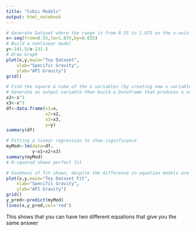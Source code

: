 ```yaml
---
title: "Cubic Models"
output: html_notebook
---
```

```r
# Generate Dataset where the range is from 0.55 to 1.075 on the x-axis
x<-seq(from=0.55,to=1.075,by=0.025)
# Build a nonlinear model
y<-141.5/x-131.5
# Draw Graph
plot(x,y,main="Toy Dataset",
    xlab="Specific Gravity",
    ylab="API Gravity")
grid()
```

```r
# Find the square & cube of the x variables (by creating new x variables)
# Generate an output variable then build a Dataframe that produces a summary
x2<-x^2
x3<-x^3
df<-data.frame(x1=x,
               x2=x2,
               x3=x3,
               y=y)
summary(df)
```

```r
# Fitting a linear regression to show significance
myMod<-lm(data=df,
          y~x1+x2+x3)
summary(myMod)
# R-squared shows perfect fit
```
```r
# Goodness of fit shown, despite the difference in equation models are identical
plot(x,y,main="Toy Dataset Fit",
    xlab="Specific Gravity",
    ylab="API Gravity")
grid()
y_pred<-predict(myMod)
lines(x,y_pred,col='red')
```

This shows that you can have two different equations that give you the same answer
